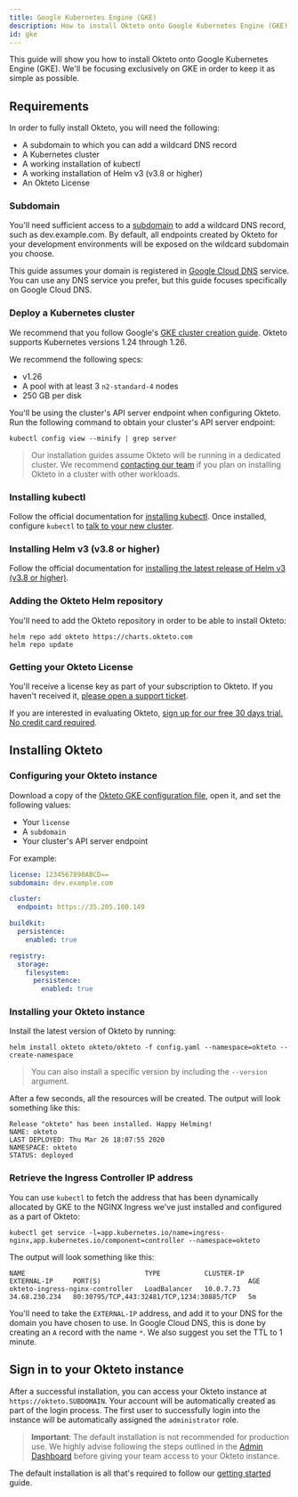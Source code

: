```yaml
---
title: Google Kubernetes Engine (GKE)
description: How to install Okteto onto Google Kubernetes Engine (GKE)
id: gke
---
```


This guide will show you how to install Okteto onto Google Kubernetes Engine (GKE). We'll be focusing exclusively on GKE in order to keep it as simple as possible.

## Requirements

In order to fully install Okteto, you will need the following:

- A subdomain to which you can add a wildcard DNS record
- A Kubernetes cluster
- A working installation of kubectl
- A working installation of Helm v3 (v3.8 or higher)
- An Okteto License

### Subdomain

You'll need sufficient access to a [subdomain](self-hosted/administration/configuration.mdx#subdomain) to add a wildcard DNS record, such as dev.example.com.
By default, all endpoints created by Okteto for your development environments will be exposed on the wildcard subdomain you choose.

This guide assumes your domain is registered in [Google Cloud DNS](https://cloud.google.com/dns) service.
You can use any DNS service you prefer, but this guide focuses specifically on Google Cloud DNS.

### Deploy a Kubernetes cluster

We recommend that you follow Google's [GKE cluster creation guide](https://cloud.google.com/kubernetes-engine/docs/how-to/creating-a-cluster).
Okteto supports Kubernetes versions 1.24 through 1.26.

We recommend the following specs:
- v1.26
- A pool with at least 3 `n2-standard-4` nodes
- 250 GB per disk

You'll be using the cluster's API server endpoint when configuring Okteto.
Run the following command to obtain your cluster's API server endpoint:

```
kubectl config view --minify | grep server
```

> Our installation guides assume Okteto will be running in a dedicated cluster. We recommend [contacting our team](https://www.okteto.com/contact/) if you plan on installing Okteto in a cluster with other workloads.

### Installing kubectl

Follow the official documentation for [installing kubectl](https://kubernetes.io/docs/tasks/tools/install-kubectl/). Once installed, configure `kubectl` to [talk to your new cluster](https://cloud.google.com/kubernetes-engine/docs/how-to/cluster-access-for-kubectl#generate_kubeconfig_entry).

### Installing Helm v3 (v3.8 or higher)

Follow the official documentation for [installing the latest release of Helm v3 (v3.8 or higher)](https://helm.sh/docs/intro/install/).

### Adding the Okteto Helm repository

You'll need to add the Okteto repository in order to be able to install Okteto:

```console
helm repo add okteto https://charts.okteto.com
helm repo update
```

### Getting your Okteto License

You'll receive a license key as part of your subscription to Okteto. If you haven't received it, [please open a support ticket](https://okteto.com/support).

If you are interested in evaluating Okteto, [sign up for our free 30 days trial.  No credit card required](https://www.okteto.com/free-trial/).

## Installing Okteto

### Configuring your Okteto instance

Download a copy of the [Okteto GKE configuration file](https://www.okteto.com/docs/self-hosted/gke/config.yaml), open it, and set the following values:

- Your `license`
- A `subdomain`
- Your cluster's API server endpoint

For example:

```yaml
license: 1234567890ABCD==
subdomain: dev.example.com

cluster:
  endpoint: https://35.205.100.149

buildkit:
  persistence:
    enabled: true

registry:
  storage:
    filesystem:
      persistence:
        enabled: true
```

### Installing your Okteto instance

Install the latest version of Okteto by running:

```console
helm install okteto okteto/okteto -f config.yaml --namespace=okteto --create-namespace
```

> You can also install a specific version by including the `--version` argument.

After a few seconds, all the resources will be created. The output will look something like this:

```
Release "okteto" has been installed. Happy Helming!
NAME: okteto
LAST DEPLOYED: Thu Mar 26 18:07:55 2020
NAMESPACE: okteto
STATUS: deployed
```

### Retrieve the Ingress Controller IP address

You can use `kubectl` to fetch the address that has been dynamically allocated by GKE to the NGINX Ingress we've just installed and configured as a part of Okteto:

```console
kubectl get service -l=app.kubernetes.io/name=ingress-nginx,app.kubernetes.io/component=controller --namespace=okteto
```

The output will look something like this:

```
NAME                              TYPE           CLUSTER-IP   EXTERNAL-IP     PORT(S)                                     AGE
okteto-ingress-nginx-controller   LoadBalancer   10.0.7.73    34.68.230.234   80:30795/TCP,443:32481/TCP,1234:30885/TCP   5m
```

You'll need to take the `EXTERNAL-IP` address, and add it to your DNS for the domain you have chosen to use. In Google Cloud DNS, this is done by creating an `A` record with the name  `*`. We also suggest you set the TTL to 1 minute.

## Sign in to your Okteto instance

After a successful installation, you can access your Okteto instance at `https://okteto.SUBDOMAIN`. Your account will be automatically created as part of the login process. The first user to successfully login into the instance will be automatically assigned the `administrator` role.

> **Important**: The default installation is not recommended for production use. We highly advise following the steps outlined in the [Admin Dashboard](administration/dashboard.mdx#installation) before giving your team access to your Okteto instance.

The default installation is all that's required to follow our [getting started](getting-started.mdx) guide.
